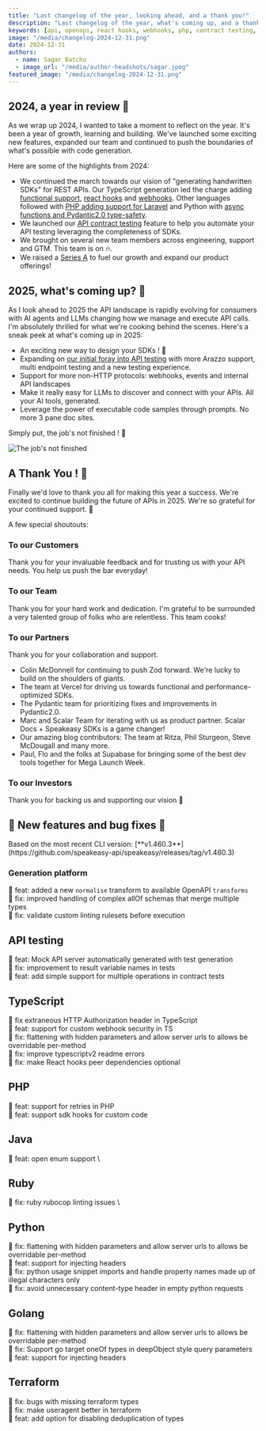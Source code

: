 ```yaml
---
title: "Last changelog of the year, looking ahead, and a thank you!"
description: "Last changelog of the year, what's coming up, and a thank you! - December 30, 2024"
keywords: [api, openapi, react hooks, webhooks, php, contract testing, sdks, developer experience, devex, dx]
image: "/media/changelog-2024-12-31.png"
date: 2024-12-31
authors:
  - name: Sagar Batchu
  - image_url: "/media/author-headshots/sagar.jpeg"
featured_image: "/media/changelog-2024-12-31.png"
---
```



## 2024, a year in review 📅

As we wrap up 2024, I wanted to take a moment to reflect on the year. It's been a year of growth, learning and building. We've launched some exciting new features, 
expanded our team and continued to push the boundaries of what's possible with code generation.

Here are some of the highlights from 2024:

- We continued the march towards our vision of "generating handwritten SDKs" for REST APIs. Our TypeScript generation led the charge adding [functional support](/post/standalone-functions), [react hooks](/release-react-hooks) and [webhooks](/post/release-webhooks-support). Other languages followed with [PHP adding support for Laravel](/post/release-php) and Python with [async functions and Pydantic2.0 type-safety](/post/release-python-v2-alpha).
- We launched our [API contract testing](/post/release-contract-testing/) feature to help you automate your API testing leveraging the completeness of SDKs.
- We brought on several new team members across engineering, support and GTM. This team is on 🔥.
- We raised a [Series A](/post/fundraising-series-a/) to fuel our growth and expand our product offerings!

## 2025, what's coming up? 🚀

As I look ahead to 2025 the API landscape is rapidly evolving for consumers with AI agents and LLMs changing how we manage and execute API calls. I'm absolutely thrilled for 
what we're cooking behind the scenes. Here's a sneak peek at what's coming up in 2025:

- An exciting new way to design your SDKs ! 🎨
- Expanding on [our initial foray into API testing]() with more Arazzo support, multi endpoint testing and a new testing experience. 
- Support for more non-HTTP protocols: webhooks, events and internal API landscapes
- Make it really easy for LLMs to discover and connect with your APIs. All your AI tools, generated.
- Leverage the power of executable code samples through prompts. No more 3 pane doc sites.

Simply put, the job's not finished ! 🚧

![The job's not finished](./assets/jobs_not_finished.gif)

## A Thank You ! 🎉

Finally we'd love to thank you all for making this year a success. We're excited to continue building the future of APIs in 2025. We're so grateful for your continued support. 🙏 

A few special shoutouts:

### To our Customers

Thank you for your invaluable feedback and for trusting us with your API needs. You help us push the bar everyday!

### To our Team

Thank you for your hard work and dedication. I'm grateful to be surrounded a very talented group of folks who are relentless. This team cooks!

### To our Partners

Thank you for your collaboration and support.

- Colin McDonnell for continuing to push Zod forward. We're lucky to build on the shoulders of giants.
- The team at Vercel for driving us towards functional and performance-optimized SDKs.
- The Pydantic team for prioritizing fixes and improvements in Pydantic2.0.
- Marc and Scalar Team for iterating with us as product partner. Scalar Docs + Speakeasy SDKs is a game changer! 
- Our amazing blog contributors: The team at Ritza, Phil Sturgeon, Steve McDougall and many more.
- Paul, Flo and the folks at Supabase for bringing some of the best dev tools together for Mega Launch Week.

### To our Investors

Thank you for backing us and supporting our vision 🚀 

## 🐝 New features and bug fixes 🐛

<Callout title="NOTE" variant="info">
  Based on the most recent CLI version: [**v1.460.3**](https://github.com/speakeasy-api/speakeasy/releases/tag/v1.460.3)
</Callout>

### Generation platform

🐝 feat: added a new `normalise` transform to available OpenAPI `transforms` \
🐛 fix: improved handling of complex allOf schemas that merge multiple types \
🐛 fix: validate custom linting rulesets before execution

## API testing

🐝 feat: Mock API server automatically generated with test generation \
🐛 fix: improvement to result variable names in tests \
🐝 feat: add simple support for multiple operations in contract tests

## TypeScript

🐛 fix extraneous HTTP Authorization header in TypeScript \
🐝 feat: support for custom webhook security in TS \
🐛 fix: flattening with hidden parameters and allow server urls to allows be overridable per-method \
🐛 fix: improve typescriptv2 readme errors \
🐛 fix: make React hooks peer dependencies optional

## PHP

🐝 feat: support for retries in PHP \
🐝 feat: support sdk hooks for custom code


## Java

🐝 feat: open enum support \

 ## Ruby

🐛 fix: ruby rubocop linting issues \

 ## Python
 
🐛 fix: flattening with hidden parameters and allow server urls to allows be overridable per-method \
🐝 feat: support for injecting headers \
🐛 fix: python usage snippet imports and handle property names made up of illegal characters only \
🐛 fix: avoid unnecessary content-type header in empty python requests 

 ## Golang

🐛 fix: flattening with hidden parameters and allow server urls to allows be overridable per-method \
🐛 fix: Support go target oneOf types in deepObject style query parameters \
🐝 feat: support for injecting headers 

 ## Terraform

🐛 fix: bugs with missing terraform types \
🐛 fix: make useragent better in terraform \
🐝 feat: add option for disabling deduplication of types